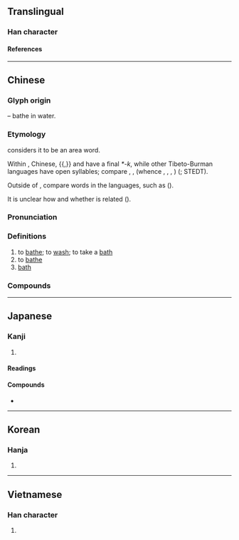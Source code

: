 {{also|溶}}
{{character info}}
==Translingual==

===Han character===
{{Han char|rn=85|rad=水|as=07|sn=10|four=38168|canj=ECOR|ids=⿰氵谷}}

====References====
{{Han ref|kx=0625.090|dkj=17496|dj=1023.060|hdz=31629.030|uh=6D74}}

----

==Chinese==
{{zh-forms}}

===Glyph origin===
{{Han etym}}
{{Han compound|水|alt1=氵|t1=water|谷|ls=psc|c1=s|c2=p}} – bathe in water.

===Etymology===
{{zh-ref|Schuessler (2007)}} considers it to be an area word.

Within {{cog|sit}}, Chinese, {{cog|bo|-}}{{,}} and {{cog|sit-tan}} have a final ''*-k'', while other Tibeto-Burman languages have open syllables; compare {{cog|bo|ལྡུགས||to pour}}, {{cog|sit-tan-pro|*lɯk||to pour}}, {{cog|sit-pro|*r-lu(w)||to pour; to bathe}} (whence {{cog|njm|tr=rəlu|t=to pour}}, {{cog|grt|rua|t=to pour}}, {{cog|ksw|tr=lu|t=to pour}}, {{cog|mjw|tr=iŋ lú|t=to bathe; to wash}}) ({{zh-ref|Schuessler, 2007}}; STEDT).

Outside of {{cog|sit}}, compare words in the {{cog|mkh-pea}} languages, such as {{cog|cog|tr=kʰruk|t=to pour}} ({{zh-ref|Schuessler, 2007}}).

It is unclear how and whether {{och-l|冶|to smelt; to cast}} is related ({{zh-ref|Schuessler, 2007}}).

===Pronunciation===
{{zh-pron
|m=yù
|m-s=
|c=juk6
|c-t=
|g=
|h=pfs=
|j=
|mb=
|md=
|mn=qz:ia̍k/qz:hia̍k/tw,xm,zz:e̍k/io̍k
|mn_note=ia̍k/e̍k - vernacular; io̍k - literary; hia̍k - in {{zh-l|*洗浴}}
|mn-t=êg8/iog8
|mn-t_note=êg8 - vernacular; iog8 - literary
|w=
|x=
|mc=y
|oc=y
|cat=v,n
}}

===Definitions===
{{zh-hanzi}}

# to [[bathe]]; to [[wash]]; to take a [[bath]]
# to [[bathe]] {{n-g|(in the sun, wind, etc.)}}
# [[bath]]

===Compounds===
{{zh-der|沐浴露|浴液|淋浴|三浴三熏|三釁三浴|公共浴場|冷水浴|冷浴|出浴|土耳其浴|坐浴|日光浴|桑那浴|森林浴|永浴愛河|沐浴|沐浴春風|沐浴焚香|沐浴鹽|泡沫浴|浴佛|浴佛節|浴堂|浴場|浴室|浴巾|浴帽|浴德|浴日|浴池|浴火重生|浴療|浴盆|浴缸|浴蘭時節|浴血|浴血奮戰|浴衣|浴袍|浴鐵|海水浴|海水浴場|浸浴|淴浴|溫泉浴|澡身浴德|蒸氣浴|空氣浴|芬蘭浴|藥浴|衛浴設備|補天浴日|避火浴血|釁浴|風浴|齋戒沐浴|浴斛|浴布|汏浴}}

----

==Japanese==

===Kanji===
{{ja-kanji|grade=4|rs=水07}}

# {{rfdef|ja|sort=水07}}

====Readings====
{{ja-readings
|goon=よく
|kanon=よく
|kun=あ-びる, あ-びせる
|nanori=あみ, えき, さこ
}}

====Compounds====
* {{ja-r|浴衣|ゆかた}}

----

==Korean==

===Hanja===
{{ko-hanja|목욕하다|목욕할|욕}}

# {{hanja form of|욕|[[bathing]]}}

----

==Vietnamese==

===Han character===
{{vi-readings|rs=水07|reading=dục}}

# {{rfdef|vi|sort=水07}}

{{cln|vi|Han tu}}